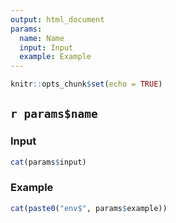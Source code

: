 ```yaml
---
output: html_document
params:
  name: Name
  input: Input
  example: Example
---
```


```r
knitr::opts_chunk$set(echo = TRUE)
```

## `r params$name`

### Input

```r
cat(params$input)
```
### Example

```r
cat(paste0("env$", params$example))
```
